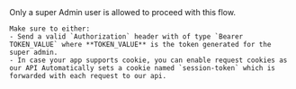 <Warning>
    Only a super Admin user is allowed to proceed with this flow.

    Make sure to either:
    - Send a valid `Authorization` header with of type `Bearer TOKEN_VALUE` where **TOKEN_VALUE** is the token generated for the super admin.
    - In case your app supports cookie, you can enable request cookies as our API Automatically sets a cookie named `session-token` which is forwarded with each request to our api.
</Warning>